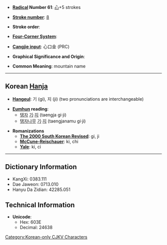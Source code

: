 * '''[[Wiktionary:Chinese radical index| Radical]] Number 61''': [[Wiktionary:Chinese radical index 心|心]]+5 strokes

* '''[[Wiktionary:Chinese total strokes index|Stroke number]]''': [[Wiktionary:Chinese total strokes index 8|8]]

* '''Stroke order''': 

* '''[[Wiktionary:Chinese four corner index|Four-Corner System]]''': 

* '''[[Wiktionary:Chinese Cangjie index|Cangjie input]]''': 心口金 (PRC)

* '''Graphical Significance and Origin''': 

* '''Common Meaning''': mountain name

----

== Korean [[Hanja]] ==

* '''[[Hangeul]]''': 기 (gi), 지 (ji) (two pronunciations are interchangeable)

* '''[[Eumhun]] reading''':
** [[탱자]] [[기]]·[[지]] (taengja gi·ji)
** [[탱자나무]] [[기]]·[[지]] (taengjanamu gi·ji)

* '''Romanizations'''
** '''[[The 2000 South Korean Revised Romanization|The 2000 South Korean Revised]]''': gi, ji
** '''[[McCune-Reischauer]]''': ki, chi
** '''[[Yale]]''': ki, ci

----

== Dictionary Information ==

* KangXi: 0383.111
* Dae Jaweon: 0713.010
* Hanyu Da Zidian: 42285.051

== Technical Information ==

* '''Unicode''':
** Hex: 603E
** Decimal: 24638

[[Category:Korean-only CJKV Characters]]